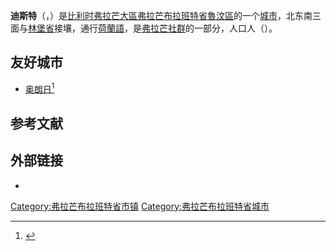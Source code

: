 {{noteTA|G1=比利时地名}}
{{Infobox Belgium municipality
|name             = 迪斯特
|native_name      = Diest
|type             = {{BEL}}[[比利时城市列表|城市]]
|picture          = Stadhuis Diest.JPG
|picture-legend   = 市政厅
|map              = Diest Flemish-Brabant Belgium Map.svg
|map-legend       = 迪斯特在[[弗拉芒布拉班特省|弗拉芒布拉班特省]]的位置
|arms             = Armoiries d'Isembourg.svg
|flag             = Flag of Diest.svg
|arrondissement   = [[魯汶區|魯汶區]]
|nis              = 24020
|pyramid-date     = 01/01/2006
|0-19=20.33
|20-64=62.12
|65=17.55
|foreigners       = 3.32
|foreigners-date  = 01/07/2005
|mayor            = Christophe De Graef ([[开放弗拉芒自由民主党|Open Diest]])
|majority         = [[开放弗拉芒自由民主党|Open Diest]],<br>Diest Solidair en Democratisch (DDS)
|postal-codes     = 3290, 3293, 3294
|telephone-area   = 013 - 011
|web              = [http://www.diest.be/ www.diest.be]
|coordinates      = {{coord|50|59|N|05|03|E|region:BE|display=inline,title}}
}}
'''迪斯特'''（{{lang-nl|Diest}}，{{IPA-nl|ˈdist|-|Nl-Diest.ogg}}）是[[比利时|比利时]][[弗拉芒大區|弗拉芒大區]][[弗拉芒布拉班特省|弗拉芒布拉班特省]][[魯汶區|魯汶區]]的一个[[比利时城市列表|城市]]，北东南三面与[[林堡省_(比利时)|林堡省]]接壤，通行[[荷蘭語|荷蘭語]]，是[[弗拉芒社群|弗拉芒社群]]的一部分，人口{{wikidata|property|normal+|P1082}}人（{{wikidata|qualifier|P1082|P585}}）。

==友好城市==
* {{FRA}} [[奥朗日|奥朗日]]<ref>{{Cite web|url=https://www.ville-orange.fr/rubrique10.html|title=LES JUMELAGES|accessdate=2020-10-21|editor=ville d'Orange|language=fr|website=ville-orange.fr}}</ref>

== 参考文献 ==
{{Reflist}}

==外部链接==
* {{Commons category-inline|Diest}}

{{弗拉芒布拉班特省市镇}}
{{Authority control}}
{{DEFAULTSORT:Diest}}
[[Category:弗拉芒布拉班特省市镇|Category:弗拉芒布拉班特省市镇]]
[[Category:弗拉芒布拉班特省城市|Category:弗拉芒布拉班特省城市]]
{{FlemishBrabant-geo-stub}}